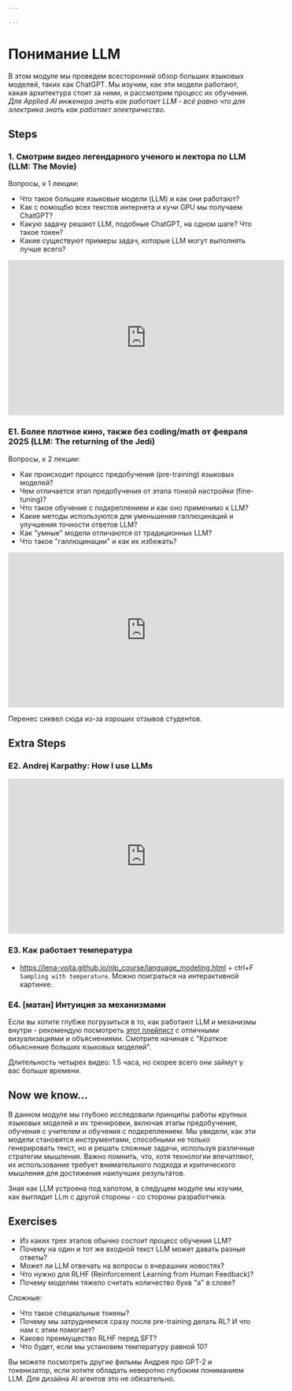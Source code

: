 ```yaml
---

---
```


# Понимание LLM

В этом модуле мы проведем всесторонний обзор больших языковых моделей, таких как ChatGPT. Мы изучим, как эти модели работают, какая архитектура стоит за ними, и рассмотрим процесс их обучения.
*Для Applied AI инженера знать как работает LLM - всё равно что для электрика знать как работает электричество.*

## Steps

### 1. Смотрим видео легендарного ученого и лектора по LLM (LLM: The Movie)

Вопросы, к 1 лекции:
- Что такое большие языковые модели (LLM) и как они работают?
- Как с помощбю всех текстов интернета и кучи GPU мы получаем ChatGPT?
- Какую задачу решают LLM, подобные ChatGPT, на одном шаге? Что такое токен?
- Какие существуют примеры задач, которые LLM могут выполнять лучше всего?

<iframe width="560" height="315" src="https://www.youtube.com/embed/zjkBMFhNj_g?si=Kxz5RkVUm9Wk1LJQ" title="YouTube video player" frameborder="0" allow="accelerometer; autoplay; clipboard-write; encrypted-media; gyroscope; picture-in-picture; web-share" referrerpolicy="strict-origin-when-cross-origin" allowfullscreen></iframe>

### E1. Более плотное кино, также без coding/math от февраля 2025 (LLM: The returning of the Jedi)

Вопросы, к 2 лекции:
- Как происходит процесс предобучения (pre-training) языковых моделей?
- Чем отличается этап предобучения от этапа тонкой настройки (fine-tuning)?
- Что такое обучение с подкреплением и как оно применимо к LLM?
- Какие методы используются для уменьшения галлюцинаций и улучшения точности ответов LLM?
- Как "умные" модели отличаются от традиционных LLM?
- Что такое "галлюцинации" и как их избежать?

<iframe width="560" height="315" src="https://www.youtube.com/embed/7xTGNNLPyMI?si=8kshyVoS22ZCY9Na" title="YouTube video player" frameborder="0" allow="accelerometer; autoplay; clipboard-write; encrypted-media; gyroscope; picture-in-picture; web-share" referrerpolicy="strict-origin-when-cross-origin" allowfullscreen></iframe>

Перенес сиквел сюда из-за хороших отзывов студентов.

## Extra Steps

### E2. Andrej Karpathy: How I use LLMs
<iframe width="560" height="315" src="https://www.youtube.com/embed/EWvNQjAaOHw?si=hqjJsvfhscJrDo3Z" title="YouTube video player" frameborder="0" allow="accelerometer; autoplay; clipboard-write; encrypted-media; gyroscope; picture-in-picture; web-share" referrerpolicy="strict-origin-when-cross-origin" allowfullscreen></iframe>

### E3. Как работает температура
- https://lena-voita.github.io/nlp_course/language_modeling.html + ctrl+F `Sampling with temperature`.
Можно поиграться на интерактивной картинке.

### E4. [матан] Интуиция за механизмами

Если вы хотите глубже погрузиться в то, как работают LLM и механизмы внутри - рекомендую посмотреть [этот плейлист](https://youtube.com/playlist?list=PLZHQObOWTQDNU6R1_67000Dx_ZCJB-3pi&si=of9V1P2DaxOyV3zE) с отличными визуализациями и объяснениями. Смотрите начиная с "Краткое объяснение больших языковых моделей".

Длительность четырех видео: 1.5 часа, но скорее всего они займут у вас больше времени.


## Now we know...

В данном модуле мы глубоко исследовали принципы работы крупных языковых моделей и их тренировки, включая этапы предобучения, обучения с учителем и обучения с подкреплением. Мы увидели, как эти модели становятся инструментами, способными не только генерировать текст, но и решать сложные задачи, используя различные стратегии мышления. Важно помнить, что, хотя технологии впечатляют, их использование требует внимательного подхода и критического мышления для достижения наилучших результатов.

Зная как LLM устроена под капотом, в следущем модуле мы изучим, как выглядит LLm с другой стороны - со стороны разработчика.

## Exercises

- Из каких трех этапов обычно состоит процесс обучения LLM?
- Почему на один и тот же входной текст LLM может давать разные ответы?
- Может ли LLM отвечать на вопросы о вчерашних новостях?
- Что нужно для RLHF (Reinforcement Learning from Human Feedback)?
- Почему моделям тяжело считать количество букв "а" в слове?

Сложные:
- Что такое специальные токены?
- Почему мы затрудняемся сразу после pre-training делать RL? И что нам с этим помогает?
- Каково преимущество RLHF перед SFT?
- Что будет, если мы установим температуру равной 10?

Вы можете посмотреть другие фильмы Андрея про GPT-2 и токенизатор, если хотите обладать неверотно глубоким пониманием LLM. Для дизайна AI агентов это не обязательно.